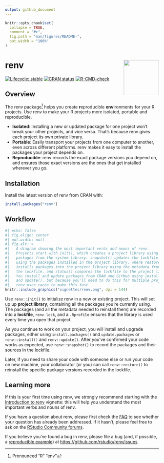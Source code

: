```yaml
---
output: github_document
---
```


<!-- README.md is generated from README.Rmd. Please edit that file -->

```r
knitr::opts_chunk$set(
  collapse = TRUE,
  comment = "#>",
  fig.path = "man/figures/README-",
  out.width = "100%"
)
```

# renv <img src="man/figures/logo.svg" align="right" height="115"/>

<!-- badges: start -->

[![Lifecycle: stable](https://img.shields.io/badge/lifecycle-stable-brightgreen.svg)](https://lifecycle.r-lib.org/articles/stages.html) [![CRAN status](https://www.r-pkg.org/badges/version/renv)](https://CRAN.R-project.org/package=renv) [![R-CMD-check](https://github.com/rstudio/renv/workflows/R-CMD-check/badge.svg)](https://github.com/rstudio/renv/actions)

<!-- badges: end -->

## Overview

The renv package[^1] helps you create **r**eproducible **env**ironments for your R projects.
Use renv to make your R projects more isolated, portable and reproducible.

[^1]: Pronounced "R" "env"

-   **Isolated**: Installing a new or updated package for one project won't break your other projects, and vice versa. That's because renv gives each project its own private library.
-   **Portable**: Easily transport your projects from one computer to another, even across different platforms. renv makes it easy to install the packages your project depends on.
-   **Reproducible**: renv records the exact package versions you depend on, and ensures those exact versions are the ones that get installed wherever you go.

## Installation

Install the latest version of renv from CRAN with:

``` r
install.packages("renv")
```

## Workflow

```r
#| echo: false
#| fig.align: center
#| out.width: null
#| fig.alt: >
#|   A diagram showing the most important verbs and nouns of renv.
#|   Projects start with init(), which creates a project library using
#|   packages from the system library. snapshot() updates the lockfile
#|   using the packages installed in the project library, where restore()
#|   installs packages into the project library using the metadata from
#|   the lockfile, and status() compares the lockfile to the project library.
#|   You install and update packages from CRAN and GitHub using install()
#|   and update(), but because you'll need to do this for multiple projects,
#|   renv uses cache to make this fast.
knitr::include_graphics("vignettes/renv.png", dpi = 144)
```

Use `renv::init()` to initialize renv in a new or existing project.
This will set up up **project library**, containing all the packages you're currently using.
The packages (and all the metadata needed to reinstall them) are recorded into a **lockfile**, `renv.lock`, and a `.Rprofile` ensures that the library is used every time you open that project.

As you continue to work on your project, you will install and upgrade packages, either using `install.packages()` and `update.packages` or `renv::install()` and `renv::update()`.
After you've confirmed your code works as expected, use `renv::snapshot()` to record the packages and their sources in the lockfile.

Later, if you need to share your code with someone else or run your code on new machine, your collaborator (or you) can call `renv::restore()` to reinstall the specific package versions recorded in the lockfile.

## Learning more

If this is your first time using renv, we strongly recommend starting with the [Introduction to renv](https://rstudio.github.io/renv/articles/renv.html) vignette: this will help you understand the most important verbs and nouns of renv.

If you have a question about renv, please first check the [FAQ](https://rstudio.github.io/renv/articles/faq.html) to see whether your question has already been addressed.
If it hasn't, please feel free to ask on the [RStudio Community forums](https://community.rstudio.com).

If you believe you've found a bug in renv, please file a bug (and, if possible, a [reproducible example](https://reprex.tidyverse.org)) at <https://github.com/rstudio/renv/issues>.
